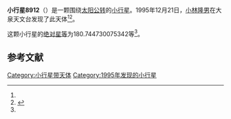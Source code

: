 {{Infobox planet
| bgcolour = #FFFFC0
| name = 8912 Ohshimatake
| symbol = 
| image = 
| caption = 
| discovery = yes
| discovery_ref = 
| discoverer = [[小林隆男|小林隆男]]
| discovery_site = [[大泉天文台|大泉天文台]] 
| discovered = 1995年12月21日
| designations = yes
| mp_name = 
| named_after = 
| alt_names = 1995 YN1/ 1983 UD / 1994 SO8
| mp_category = [[主带小行星|主带小行星]]
| orbit_ref = <ref name="a">[http://ssd.jpl.nasa.gov/sbdb.cgi?sstr=8912 8912 Ohshimatake] {{Wayback|url=http://ssd.jpl.nasa.gov/sbdb.cgi?sstr=8912 |date=20140831152515 }}，小行星數據庫瀏覽器（JPL Small-Body Database Browser）－[[美国国家航空航天局|美国国家航空航天局]]喷气推进实验室</ref>
| epoch = 2456400.5 (2013年4月18日更新)
| aphelion = {{convert|3.758032008992366|AU|km|3|abbr=on|lk=out}}
| perihelion = {{convert|2.502792084275396|AU|km|3|abbr=on}}
| semimajor = {{convert|3.13041204663388|AU|km|3|abbr=on}}
| eccentricity = 0.200491166
| period = 2023.022375 [[日|日]]<br />5.54[[儒略年|儒略年]]
| avg_speed = 
| inclination = 1.887619251683535
| asc_node = 182.3381669916191
| mean_anomaly = 
| arg_peri = 180.744730075342
| satellites = 
| physical_characteristics = yes
| dimensions = 
| mass = 
| density = 
| surface_grav = 
| escape_velocity = 
| sidereal_day = 
| axial_tilt = 
| pole_ecliptic_lat = 
| pole_ecliptic_lon = 
| albedo = 
| temperatures= 
| temp_name1 = 
| mean_temp_1 = 
| max_temp_1 = 
| temp_name2 = 
| max_temp_2 = 
| spectral_type = 
| abs_magnitude = 180.744730075342
}}

'''小行星8912'''（{{lang-en|8912 Ohshimatake}}）是一颗围绕[[太阳|太阳]][[公转|公转]]的[[小行星|小行星]]。1995年12月21日，[[小林隆男|小林隆男]]在大泉天文台发现了此天体<ref name="a" /><ref>{{cite news|title=小行星列表|url=http://cfa-www.harvard.edu/iau/lists/NumberedMPs.txt|accessdate=2013-07-08|newspaper=哈佛大学|archive-date=2008-05-17|archive-url=https://web.archive.org/web/20080517010638/http://cfa-www.harvard.edu/iau/lists/NumberedMPs.txt|dead-url=no}}</ref>。

这颗小行星的[[绝对星等|绝对星等]]为180.744730075342等<ref name="a" />。

==参考文献==
{{reflist}}
{{Minor Planet Number|[[小行星8911|小行星8911]]|[[小行星8913|小行星8913]]}}

{{小天体}}

[[Category:小行星带天体|Category:小行星带天体]]
[[Category:1995年发现的小行星|Category:1995年发现的小行星]]

{{asteroid-stub}}